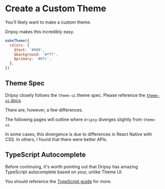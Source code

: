 # Create a Custom Theme

You'll likely want to make a custom theme.

Dripsy makes this incredibly easy.

```jsx
makeTheme({
  colors: {
    $text: '#000',
    $background: '#fff',
    $primary: '#07c',
  },
})
```

## Theme Spec

Dripsy closely follows the `theme-ui` theme spec. Please reference the [`theme-ui` docs](https://theme-ui.com/theming).

There are, however, a few differences.

The following pages will outline where `dripsy` diverges slightly from `theme-ui`.

In some cases, this divergence is due to differences in React Native with CSS. In others, I found that there were better APIs.

## TypeScript Autocomplete

Before continuing, it's worth pointing out that Dripsy has amazing TypeScript autocomplete based on your, unlike Theme UI.

You should reference the [TypeScript guide](/typescript/setup) for more.
